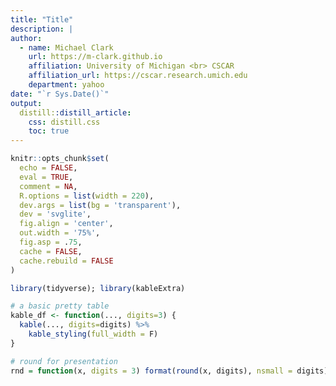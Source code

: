 ```yaml
---
title: "Title"
description: |
author:
  - name: Michael Clark 
    url: https://m-clark.github.io
    affiliation: University of Michigan <br> CSCAR
    affiliation_url: https://cscar.research.umich.edu
    department: yahoo
date: "`r Sys.Date()`"
output: 
  distill::distill_article:
    css: distill.css
    toc: true
---
```


```r
knitr::opts_chunk$set(
  echo = FALSE,
  eval = TRUE,
  comment = NA,
  R.options = list(width = 220),
  dev.args = list(bg = 'transparent'),
  dev = 'svglite',
  fig.align = 'center',
  out.width = '75%',
  fig.asp = .75,
  cache = FALSE, 
  cache.rebuild = FALSE
)

library(tidyverse); library(kableExtra)

# a basic pretty table
kable_df <- function(..., digits=3) {
  kable(..., digits=digits) %>% 
    kable_styling(full_width = F)
}

# round for presentation
rnd = function(x, digits = 3) format(round(x, digits), nsmall = digits)
```


